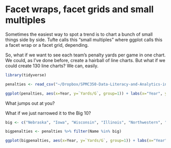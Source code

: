 # Facet wraps, facet grids and small multiples

Sometimes the easiest way to spot a trend is to chart a bunch of small things side by side. Tufte calls this "small multiples" where ggplot calls this a facet wrap or a facet grid, depending. 

So, what if we want to see each team's penalty yards per game in one chart. We could, as I've done before, create a hairball of line charts. But what if we could create 130 line charts? We can, easily. 

```r
library(tidyverse)
```
```r
penalties <- read_csv("~/Dropbox/SPMC350-Data-Literacy-and-Analytics-in-Sports/Data/Penalties.csv")
```

```r
ggplot(penalties, aes(x=Year, y=`Yards/G`, group=1)) + labs(x="Year", y="Yards/G") + geom_line() + facet_wrap(~Name)
```

What jumps out at you? 

What if we just narrowed it to the Big 10? 

```r
big <- c("Nebraska", "Iowa", "Wisconsin", "Illinois", "Northwestern", "Minnesota", "Purdue", "Indiana", "Ohio State", "Michigan", "Michigan State", "Penn State", "Maryland", "Rutgers")
```

```r
bigpenalties <- penalties %>% filter(Name %in% big)
```

```r
ggplot(bigpenalties, aes(x=Year, y=`Yards/G`, group=1)) + labs(x="Year", y="Yards/G") + geom_line() + facet_wrap(~Name)
```

